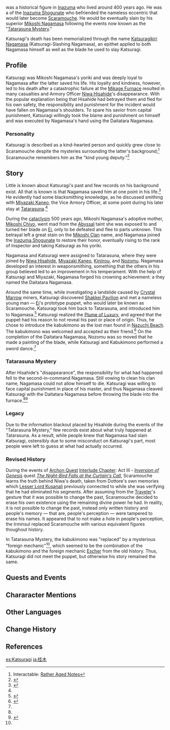 {{stub}}
{{Character Infobox
|type             = Mentioned
|image            = NPC Katsuragi.png
|deceased         = Killed by [[Mikoshi Nagamasa]] around 400 years ago
|region           = Inazuma
|affiliation      = Mikoshi Nagamasa
|title            = Yoriki
|voiceEN          = [[imdb:nm12927948|Will Engel]]<ref name="Will Engel">Twitter: [https://twitter.com/WillPowerEngel/status/1600581061389402112 EN VA Self Announcement]</ref>
}}
{{Lang|'''Katsuragi'''|ja=桂木|ja_rm=Katsuragi}} was a historical figure in [[Inazuma]] who lived around 400 years ago. He was a {{w|yoriki}} of the [[Inazuma Shogunate]] who befriended the nameless eccentric that would later become [[Scaramouche]]. He would be eventually slain by his superior [[Mikoshi Nagamasa]] following the events now known as the "[[Tatarasuna Mystery]]."

Katsuragi's death has been memorialized through the name [[Katsuragikiri Nagamasa]] (Katsuragi-Slashing Nagamasa), an epithet applied to both Nagamasa himself as well as the blade he used to slay Katsuragi.

==Profile==
{{Quote|I daresay that while Sir Katsuragi may have committed malfeasance, it was out of the goodness of his heart...|Someone's [[Rather Aged Notes#Rather Aged Notes #5|Rather Aged Notes]]}}
Katsuragi was Mikoshi Nagamasa's yoriki and was deeply loyal to Nagamasa after the latter saved his life. His loyalty and kindness, however, led to his death after a catastrophic failure at the [[Mikage Furnace]] resulted in many casualties and Armory Officer [[Niwa Hisahide]]'s disappearance. With the popular explanation being that Hisahide had betrayed them and fled for his own safety, the responsibility and punishment for the incident would have fallen on Nagamasa's shoulders. To spare his savior from capital punishment, Katsuragi willingly took the blame and punishment on himself and was executed by Nagamasa's hand using the Daitatara Nagamasa.

===Personality===
Katsuragi is described as a kind-hearted person and quickly grew close to Scaramouche despite the mysteries surrounding the latter's background;<ref name="RAN">Interactable: [[Rather Aged Notes#Dialogue|Rather Aged Notes]]</ref> Scaramouche remembers him as the "kind young deputy."<ref name="Husk">{{Ref/Arti|Plume of Luxury}}</ref>

<!--Tragically, his decision to choose his personal judgement over abiding by the letter of the law proved fatal.-->
==Story==
Little is known about Katsuragi's past and few records on his background exist. All that is known is that Nagamasa saved him at one point in his life.<ref name="Night-Bird">{{Ref/Quest|The Night-Bird Falls at the Curtain's Call}}</ref> He evidently had some blacksmithing knowledge, as he discussed smithing with [[Miyazaki Kaneo]], the Vice Armory Officer, at some point during his later stay at [[Tatarasuna]].<ref name="RAN" />

During the [[cataclysm]] 500 years ago, Mikoshi Nagamasa's adoptive mother, [[Mikoshi Chiyo]], went mad from the [[Abyss]]al taint she was exposed to and turned her blade on [[Ei]], only to be defeated and flee to parts unknown. This betrayal left a great stain on the [[Mikoshi Clan]] name, and Nagamasa joined the [[Inazuma Shogunate]] to restore their honor, eventually rising to the rank of Inspector and taking Katsuragi as his yoriki.

Nagamasa and Katsuragi were assigned to Tatarasuna, where they were joined by [[Niwa Hisahide]], [[Miyazaki Kaneo]], [[Kinjiro|Kinjirou]], and [[Nozomu]]. Nagamasa developed an interest in weaponsmithing, something that the others in his group believed led to an improvement in his temperament. With the help of Katsuragi and Miyazaki, Nagamasa forged his crowning achievement: a {{w|nagamaki}} they named the Daitatara Nagamasa.

Around the same time, while investigating a landslide caused by [[Crystal Marrow]] miners, Katsuragi discovered [[Shakkei Pavilion]] and met a nameless young man &mdash; [[Ei]]'s prototype puppet, who would later be known as Scaramouche. Katsuragi took him back to Tatarasuna, and introduced him to Nagamasa.<ref name="TKF">{{Ref/Quest|The Kabukimono's Finale}}</ref> Katsuragi realized the [[Plume of Luxury]], and agreed that the puppet had his reason to not reveal his past or place of origin. Thus, he chose to introduce the kabukimono as the lost man found in [[Nazuchi Beach]]. The kabukimono was welcomed and accepted as their friend.<ref>{{Ref/CS|Wanderer|1}}</ref> On the completion of the Daitatara Nagamasa, Nozomu was so moved that he made a painting of the blade, while Katsuragi and Kabukimono performed a sword dance.<ref name="RAN" />

===Tatarasuna Mystery===
After Hisahide's "disappearance", the responsibility for what had happened fell to the second-in-command Nagamasa. Still vowing to clean his clan name, Nagamasa could not allow himself to die. Katsuragi was willing to face capital punishment in place of his master, and thus Nagamasa cleaved Katsuragi with the Daitatara Nagamasa before throwing the blade into the furnace.<ref name="RAN"/><ref>{{Ref/CS|Wanderer|5}}</ref>

<!--Nozomu reached into the furnace to grab the melted remains of the blade and later died of his burn wounds. Kinjiro believed Nagamasa was no longer amenable to reason, and he hid both the remains of the blade as well as Nozomu's painting of it in [[the Arsenal]].-->
===Legacy===
Due to the information blackout placed by Hisahide during the events of the "Tatarasuna Mystery," few records exist about what truly happened at Tatarasuna. As a result, while people knew that Nagamasa had slain Katsuragi, ostensibly due to some misconduct on Katsuragi's part, most people were left to guess at what had actually occurred.

===Revised History===
During the events of [[Archon Quest]] [[Interlude Chapter]]: Act III - ''[[Inversion of Genesis]]'' quest ''[[The Night-Bird Falls at the Curtain's Call]]'', Scaramouche learns the truth behind Niwa's death, taken from Dottore's own memories which [[Lesser Lord Kusanali]] previously connected to while she was verifying that he had eliminated his segments. After assuming from the [[Traveler]]'s gesture that it was possible to change the past, Scaramouche decided to erase his own existence using the remaining divine power he had. In reality, it is not possible to change the past, instead only written history and people's memory &mdash; that are, people's perception &mdash; were tampered to erase his names. It appeared that to not make a hole in people's perception, the Irminsul replaced Scaramouche with various equivalent figures thoughout history.

In Tatarasuna Mystery, the kabukimono was "replaced" by a mysterious "foreign mechanic"<ref name="TKF"/>, which seemed to be the combination of the kabukimono and the foreign mechanic [[Escher]] from the old history. Thus, Katsuragi did not meet the puppet, but otherwise his story remained the same.

==Quests and Events==
{{Quests and Events}}

==Chararacter Mentions==
{{Character Mentions}}

==Other Languages==
{{Other Languages
|default_hidden = 1
|en      = Katsuragi
|zhs     = 桂木
|zhs_rm  = Guìmù
|zht     = 桂木
|zht_rm  = Guìmù
|ja      = 桂木
|ja_rm   = Katsuragi
|ko      = 카츠라기
|ko_rm   = Kacheuragi
|es      = Katsuragi
|fr      = Katsuragi
|ru      = Кацураги
|th      = Katsuragi
|vi      = Katsuragi
|de      = Katsuragi
|id      = Katsuragi
|pt      = Katsuragi
|tr      = Katsuragi
|it      = Katsuragi
}}

==Change History==
{{Change History|introduced=2.0}}

==References==
{{Reflist}}

[[es:Katsuragi]]
[[ja:桂木]]